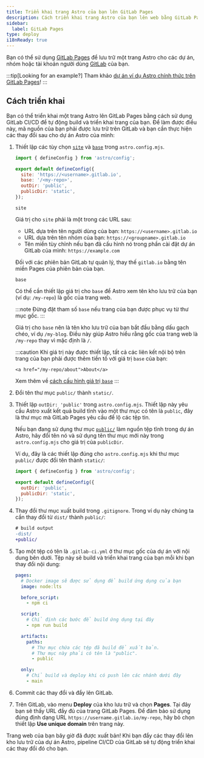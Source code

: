 ```yaml
---
title: Triển khai trang Astro của bạn lên GitLab Pages
description: Cách triển khai trang Astro của bạn lên web bằng GitLab Pages.
sidebar:
  label: GitLab Pages
type: deploy
i18nReady: true
---
```


Bạn có thể sử dụng [GitLab Pages](https://docs.gitlab.com/ee/user/project/pages/) để lưu trữ một trang Astro cho các dự án, nhóm hoặc tài khoản người dùng [GitLab](https://about.gitlab.com/) của bạn.

:::tip[Looking for an example?]
Tham khảo [dự án ví dụ Astro chính thức trên GitLab Pages](https://gitlab.com/pages/astro)!
:::

## Cách triển khai

Bạn có thể triển khai một trang Astro lên GitLab Pages bằng cách sử dụng GitLab CI/CD để tự động build và triển khai trang của bạn. Để làm được điều này, mã nguồn của bạn phải được lưu trữ trên GitLab và bạn cần thực hiện các thay đổi sau cho dự án Astro của mình:

<Steps>

1. Thiết lập các tùy chọn [`site`](/vi/reference/configuration-reference/#site) và [`base`](/vi/reference/configuration-reference/#base) trong `astro.config.mjs`.

    ```js title="astro.config.mjs" ins={4-5}
    import { defineConfig } from 'astro/config';

    export default defineConfig({
      site: 'https://<username>.gitlab.io',
      base: '/<my-repo>',
      outDir: 'public',
      publicDir: 'static',
    });
    ```

    `site`

    Giá trị cho `site` phải là một trong các URL sau:

    - URL dựa trên tên người dùng của bạn: `https://<username>.gitlab.io`
    - URL dựa trên tên nhóm của bạn: `https://<groupname>.gitlab.io`
    - Tên miền tùy chỉnh nếu bạn đã cấu hình nó trong phần cài đặt dự án GitLab của mình: `https://example.com`

    Đối với các phiên bản GitLab tự quản lý, thay thế `gitlab.io` bằng tên miền Pages của phiên bản của bạn.

    `base`

    Có thể cần thiết lập giá trị cho `base` để Astro xem tên kho lưu trữ của bạn (ví dụ: `/my-repo`) là gốc của trang web.

    :::note
      Đừng đặt tham số `base` nếu trang của bạn được phục vụ từ thư mục gốc.
    :::

    Giá trị cho `base` nên là tên kho lưu trữ của bạn bắt đầu bằng dấu gạch chéo, ví dụ `/my-blog`. Điều này giúp Astro hiểu rằng gốc của trang web là `/my-repo` thay vì mặc định là `/`.

    :::caution
        Khi giá trị này được thiết lập, tất cả các liên kết nội bộ trên trang của bạn phải được thêm tiền tố với giá trị `base` của bạn:

      ```astro ins="/my-repo"
      <a href="/my-repo/about">About</a>
      ```

    Xem thêm về [cách cấu hình giá trị `base`](/vi/reference/configuration-reference/#base)
    :::


2. Đổi tên thư mục `public/` thành `static/`.

3. Thiết lập `outDir: 'public'` trong `astro.config.mjs`. Thiết lập này yêu cầu Astro xuất kết quả build tĩnh vào một thư mục có tên là `public`, đây là thư mục mà GitLab Pages yêu cầu để lộ các tệp tin.

   Nếu bạn đang sử dụng thư mục [`public/`](/vi/basics/project-structure/#public) làm nguồn tệp tĩnh trong dự án Astro, hãy đổi tên nó và sử dụng tên thư mục mới này trong `astro.config.mjs` cho giá trị của `publicDir`.

   Ví dụ, đây là các thiết lập đúng cho `astro.config.mjs` khi thư mục `public/` được đổi tên thành `static/`:

   ```js title="astro.config.mjs" ins={4-5}
   import { defineConfig } from 'astro/config';
   
   export default defineConfig({
     outDir: 'public',
     publicDir: 'static',
   });
   ```

4. Thay đổi thư mục xuất build trong `.gitignore`. Trong ví dụ này chúng ta cần thay đổi từ `dist/` thành `public/`:

    ```diff  title=".gitignore"
    # build output
    -dist/
    +public/
    ```

5. Tạo một tệp có tên là `.gitlab-ci.yml` ở thư mục gốc của dự án với nội dung bên dưới. Tệp này sẽ build và triển khai trang của bạn mỗi khi bạn thay đổi nội dung:

   ```yaml title=".gitlab-ci.yml"
   pages:
     # Docker image sẽ được sử dụng để build ứng dụng của bạn
     image: node:lts

     before_script:
       - npm ci

     script:
       # Chỉ định các bước để build ứng dụng tại đây
       - npm run build

     artifacts:
       paths:
         # Thư mục chứa các tệp đã build để xuất bản.
         # Thư mục này phải có tên là "public".
         - public

     only:
       # Chỉ build và deploy khi có push lên các nhánh dưới đây
       - main
   ```

6. Commit các thay đổi và đẩy lên GitLab.

7. Trên GitLab, vào menu **Deploy** của kho lưu trữ và chọn **Pages**. Tại đây bạn sẽ thấy URL đầy đủ của trang GitLab Pages. Để đảm bảo sử dụng đúng định dạng URL `https://username.gitlab.io/my-repo`, hãy bỏ chọn thiết lập **Use unique domain** trên trang này.

</Steps>

Trang web của bạn bây giờ đã được xuất bản! Khi bạn đẩy các thay đổi lên kho lưu trữ của dự án Astro, pipeline CI/CD của GitLab sẽ tự động triển khai các thay đổi đó cho bạn.